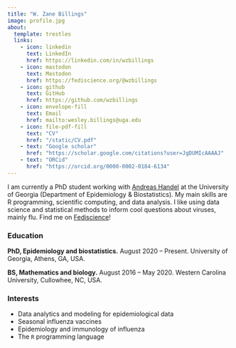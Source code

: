 ```yaml
---
title: "W. Zane Billings"
image: profile.jpg
about:
  template: trestles
  links:
    - icon: linkedin
      text: LinkedIn
      href: https://linkedin.com/in/wzbillings
    - icon: mastodon
      text: Mastodon
      href: https://fediscience.org/@wzbillings
    - icon: github
      text: GitHub
      href: https://github.com/wzbillings
    - icon: envelope-fill
      text: Email
      href: mailto:wesley.billings@uga.edu
    - icon: file-pdf-fill
      text: "CV"
      href: "/static/CV.pdf"
    - text: "Google scholar"
      href: "https://scholar.google.com/citations?user=JgDUMIcAAAAJ"
    - text: "ORCid"
      href: "https://orcid.org/0000-0002-0184-6134"
---
```


I am currently a PhD student working with [Andreas Handel](http://handelgroup.uga.edu/) at the University of Georgia (Department of Epidemiology & Biostatistics). My main skills are R programming, scientific computing, and data analysis. I like using data science and statistical methods to inform cool questions about viruses, mainly flu. Find me on <a rel="me" href="https://fediscience.org/@wzbillings">Fediscience</a>!

### Education

**PhD, Epidemiology and biostatistics.** August 2020 -- Present. University of Georgia, Athens, GA, USA.

**BS, Mathematics and biology.** August 2016 -- May 2020. Western Carolina University, Cullowhee, NC, USA.

### Interests

* Data analytics and modeling for epidemiological data
* Seasonal influenza vaccines
* Epidemiology and immunology of influenza
* The `R` programming language

<!--

-->
